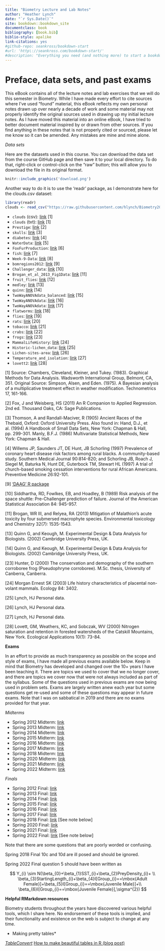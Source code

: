 ```yaml
--- 
title: "Biometry Lecture and Lab Notes"
author: "Heather Lynch"
date: "`r Sys.Date()`"
site: bookdown::bookdown_site
documentclass: book
bibliography: [book.bib]
biblio-style: apalike
link-citations: yes
#github-repo: seankross/bookdown-start
#url: 'http\://seankross.com/bookdown-start/'
#description: "Everything you need (and nothing more) to start a bookdown book."
---
```


# Preface, data sets, and past exams {-}

This eBook contains all of the lecture notes and lab exercises that we will do this semester in Biometry. While I have made every effort to cite sources where I've used "found" material, this eBook reflects my own personal notes drawn up over nearly a decade of work and some material may not properly identify the original sources used in drawing up my initial lecture notes. As I have moved this material into an online eBook, I have tried to better document material inspired by or drawn from other sources. If you find anything in these notes that is not properly cited or sourced, please let me know so it can be amended. Any mistakes are mine and mine alone.

*Data sets*

Here are the datasets used in this course. You can download the data set from the course GitHub page and then save it to your local directory. To do that, right-click or control-click on the "raw" button; this will allow you to download the file in its original format.

```r
knitr::include_graphics('download.png')
```

Another way to do it is to use the 'readr' package, as I demonstrate here for the clouds.csv dataset:

```r
library(readr)
clouds <- read_csv("https://raw.githubusercontent.com/hlynch/Biometry2023/master/_data/clouds.csv")
```

* `clouds` (csv): [link](https://github.com/hlynch/Biometry2023/tree/master/_data/clouds.csv) [1]
* `clouds` (txt): [link](https://github.com/hlynch/Biometry2023/tree/master/_data/clouds.txt) [1]
* `Prestige`: [link](https://github.com/hlynch/Biometry2023/tree/master/_data/Prestige.csv) [2]
* `skulls`: [link](https://github.com/hlynch/Biometry2023/tree/master/_data/skulls.txt) [3]
* `diabetes`: [link](https://github.com/hlynch/Biometry2023/tree/master/_data/diabetes.csv) [4]
* `WaterData`: [link](https://github.com/hlynch/Biometry2023/tree/master/_data/WaterData.csv) [5]
* `FoxFurProduction`: [link](https://github.com/hlynch/Biometry2023/tree/master/_data/FoxFurProduction.csv) [6]  
* `fish`: [link](https://github.com/hlynch/Biometry2023/tree/master/_data/fish.txt) [7]
* `Week-9-Data`: [link](https://github.com/hlynch/Biometry2023/tree/master/_data/Week-9-Data.txt) [8]
* `bomregions2012`: [link](https://github.com/hlynch/Biometry2023/tree/master/_data/bomregions2012.csv) [9]
* `Challenger_data`: [link](https://github.com/hlynch/Biometry2023/tree/master/_data/Challenger_data.csv) [10]
* `Brogan_et_al_2013_Fig1Data`: [link](https://github.com/hlynch/Biometry2023/tree/master/_data/Brogan_et_al_2013_Fig1Data.xlsx) [11]
* `fruit_flies`: [link](https://github.com/hlynch/Biometry2023/tree/master/_data/fruit_flies.csv) [12]
* `medley`: [link](https://github.com/hlynch/Biometry2023/tree/master/_data/medley.csv) [13]
* `quinn`: [link](https://github.com/hlynch/Biometry2023/tree/master/_data/quinn.csv) [14]
* `TwoWayANOVAdata_balanced`: [link](https://github.com/hlynch/Biometry2023/tree/master/_data/TwoWayANOVAdata_balanced.csv) [15]
* `TwoWayANOVAdata`: [link](https://github.com/hlynch/Biometry2023/tree/master/_data/TwoWayANOVAdata.csv) [16]
* `TwoWayANOVAdata`: [link](https://github.com/hlynch/Biometry2023/tree/master/_data/TwoWayANOVAdata.csv) [17]
* `flatworms`: [link](https://github.com/hlynch/Biometry2023/tree/master/_data/flatworms.csv) [18]
* `flies`: [link](https://github.com/hlynch/Biometry2023/tree/master/_data/flies.txt) [19]
* `rats`: [link](https://github.com/hlynch/Biometry2023/tree/master/_data/rats.txt) [20]
* `tobacco`: [link](https://github.com/hlynch/Biometry2023/tree/master/_data/tobacco.csv) [21]
* `crabs`: [link](https://github.com/hlynch/Biometry2023/tree/master/_data/crabs.csv) [22]
* `frogs`: [link](https://github.com/hlynch/Biometry2023/tree/master/_data/frogs.csv) [23]
* `MammalLifeHistory`: [link](https://github.com/hlynch/Biometry2023/tree/master/_data/MammalLifeHistory.csv) [24]
* `Historic-lichen_data`: [link](https://github.com/hlynch/Biometry2023/tree/master/_data/Historic-lichen-data.xls) [25]
* `Lichen-sites-area`: [link](https://github.com/hlynch/Biometry2023/tree/master/_data/Lichen-sites-area.xls) [26]
* `Temperature_and_isolation`: [link](https://github.com/hlynch/Biometry2023/tree/master/_data/Temperature_and_isolation.xls) [27]
* `lovett2`: [link](https://github.com/hlynch/Biometry2023/tree/master/_data/lovett2.csv) [28]

[1] Source: Chambers, Cleveland, Kleiner, and Tukey. (1983). Graphical Methods for Data Analysis. Wadsworth International Group, Belmont, CA, 351. Original Source: Simpson, Alsen, and Eden. (1975). A Bayesian analysis of a multiplicative treatment effect in weather modification. Technometrics 17, 161-166.

[2] Fox, J and Weisberg, HS (2011) An R Companion to Applied Regression. 2nd ed. Thousand Oaks, CA: Sage Publications.

[3] Thomson, A and Randall-Maciver, R (1905) Ancient Races of the Thebaid, Oxford: Oxford University Press. Also found in: Hand, D.J., et al. (1994) A Handbook of Small Data Sets, New York: Chapman & Hall, pp. 299-301. Manly, B.F.J. (1986) Multivariate Statistical Methods, New York: Chapman & Hall.

[4] Willems JP, Saunders JT, DE Hunt, JB Schorling (1997) Prevalence of coronary heart disease risk factors among rural blacks. A community-based study. Southern Medical Journal 90:814-820; and Schorling JB, Roach J, Siegel M, Baturka N, Hunt DE, Guterbock TM, Stewart HL (1997) A trial of church-based smoking cessation interventions for rural African Americans. Preventive Medicine 26:92-101.

[9] ['DAAG' R package](https://search.r-project.org/CRAN/refmans/DAAG/html/00Index.html)

[10] Siddhartha, RD, Fowlkes, EB, and Hoadley, B (1989) Risk analysis of the space shuttle: Pre-Challenger prediction of failure. Journal of the American Statistical Association 84: 945-957.

[11] Brogan, WR III, and Relyea, RA (2013) Mitigation of Malathion's acute toxicity by four submersed macrophyte species. Environmental toxicology and Chemistry 32(7): 1535-1543.

[13] Quinn G, and Keough, M. Experimental Design & Data Analysis for Biologists. (2002) Cambridge University Press, UK.

[14] Quinn G, and Keough, M. Experimental Design & Data Analysis for Biologists. (2002) Cambridge University Press, UK.

[23] Hunter, D (2000) The conservation and demography of the southern corroboree frog (Pseudophryne corroboree). M.Sc. thesis, University of Canberra, Canberra.

[24] Morgan Ernest SK (2003) Life history characteristics of placental non-volant mammals. Ecology 84: 3402.

[25] Lynch, HJ Personal data.

[26] Lynch, HJ Personal data.

[27] Lynch, HJ Personal data.

[28] Lovett, GM, Weathers, KC, and Sobczak, WV (2000) Nitrogen saturation and retention in forested watersheds of the Catskill Mountains, New York. Ecological Applications 10(1): 73-84.

**Exams**

In an effort to provide as much transparency as possible on the scope and style of exams, I have made all previous exams available below. Keep in mind that Biometry has developed and changed over the 10+ years I have been teaching it. There are topics we used to cover that we no longer cover, and there are topics we cover now that were not always included as part of the syllabus. Some of the questions used in previous exams are now being used in problem sets. Exams are largely written anew each year but some questions get re-used and some of these questions may appear in future exams. Note that I was on sabbatical in 2019 and there are no exams provided for that year.

*Midterms*

* Spring 2012 Midterm: [link](https://github.com/hlynch/Biometry2023/tree/master/_data/Midterm_exam_Spring2012.pdf)
* Spring 2013 Midterm: [link](https://github.com/hlynch/Biometry2023/tree/master/_data/Midterm_exam_Spring2013.pdf)
* Spring 2014 Midterm: [link](https://github.com/hlynch/Biometry2023/tree/master/_data/Midterm_exam_Spring2014.pdf)
* Spring 2015 Midterm: [link](https://github.com/hlynch/Biometry2023/tree/master/_data/Midterm_exam_Spring2015.pdf)
* Spring 2016 Midterm: [link](https://github.com/hlynch/Biometry2023/tree/master/_data/Midterm_exam_Spring2016.pdf)
* Spring 2017 Midterm: [link](https://github.com/hlynch/Biometry2023/tree/master/_data/Midterm_exam_Spring2017.pdf)
* Spring 2018 Midterm: [link](https://github.com/hlynch/Biometry2023/tree/master/_data/Midterm_exam_Spring2018.pdf)
* Spring 2020 Midterm: [link](https://github.com/hlynch/Biometry2023/tree/master/_data/Midterm_exam_Spring2020.pdf)
* Spring 2021 Midterm: [link](https://github.com/hlynch/Biometry2023/tree/master/_data/Midterm_exam_Spring2021.pdf)
* Spring 2022 Midterm: [link](https://github.com/hlynch/Biometry2023/tree/master/_data/Midterm_exam_Spring2022.pdf)

*Finals*

* Spring 2012 Final: [link](https://github.com/hlynch/Biometry2023/tree/master/_data/Final_exam_Spring2012.pdf)
* Spring 2013 Final: [link](https://github.com/hlynch/Biometry2023/tree/master/_data/Final_exam_Spring2013.pdf)
* Spring 2014 Final: [link](https://github.com/hlynch/Biometry2023/tree/master/_data/Final_exam_Spring2014.pdf)
* Spring 2015 Final: [link](https://github.com/hlynch/Biometry2023/tree/master/_data/Final_exam_Spring2015.pdf)
* Spring 2016 Final: [link](https://github.com/hlynch/Biometry2023/tree/master/_data/Final_exam_Spring2016.pdf)
* Spring 2017 Final: [link](https://github.com/hlynch/Biometry2023/tree/master/_data/Final_exam_Spring2017.pdf)
* Spring 2018 Final: [link](https://github.com/hlynch/Biometry2023/tree/master/_data/Final_exam_Spring2018.pdf) [See note below]
* Spring 2020 Final: [link](https://github.com/hlynch/Biometry2023/tree/master/_data/Final_exam_Spring2020.pdf)
* Spring 2021 Final: [link](https://github.com/hlynch/Biometry2023/tree/master/_data/Final_exam_Spring2021.pdf)
* Spring 2022 Final: [link](https://github.com/hlynch/Biometry2023/tree/master/_data/Final_exam_Spring2022.pdf) [See note below]

Note that there are some questions that are poorly worded or confusing. 

Spring 2018 Final 10c and 10d are ill posed and should be ignored.

Spring 2022 Final question 5 should have been written as

$$
Y_{i} \sim N(\beta_{0}+\beta_{1}SST_{i}+\beta_{2}PreyDensity_{i}+ \\
\beta_{3}StartingLength_{i}+\beta_{4}I[Group_{i}==\mbox{Adult Female}]+\beta_{5}I[Group_{i}==\mbox{Juvenile Male}]+\\
\beta_{6}I[Group_{i}==\mbox{Juvenile Female}],\sigma^{2})
$$

**Helpful RMarkdown resources**

Biometry students throughout the years have discovered various helpful tools, which I share here. No endorsement of these tools is implied, and their functionality and existence on the web is subject to change at any time.

* Making pretty tables*

*[TableConvert](https://tableconvert.com/markdown-generator)
*[How to make beautiful tables in R (blog post)](https://rfortherestofus.com/2019/11/how-to-make-beautiful-tables-in-r/)